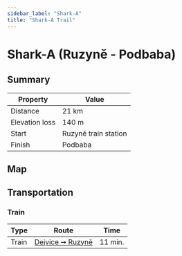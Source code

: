 ```yaml
---
sidebar_label: "Shark-A"
title: "Shark-A Trail"
---
```


# Shark-A (Ruzyně - Podbaba)

## Summary

| Property | Value |
| --- | --- |
| Distance | 21 km |
| Elevation loss | 140 m |
| Start | Ruzyně train station |
| Finish | Podbaba |

## Map

<MapyCzEmbeddedPath id="lacaracoro"></MapyCzEmbeddedPath>

## Transportation

### Train

| Type | Route | Time |
| --- | --- | --- |
| Train | [Dejvice ➞ Ruzyně](https://idos.idnes.cz/vlakyautobusymhdvse/spojeni/vysledky/?f=Praha-Dejvice&fc=100003&t=Praha-Ruzyn%C4%9B&tc=100003&direct=true&af=true&trt=150,151,152,153&fcs=3 "See timetable") | 11 min. |
